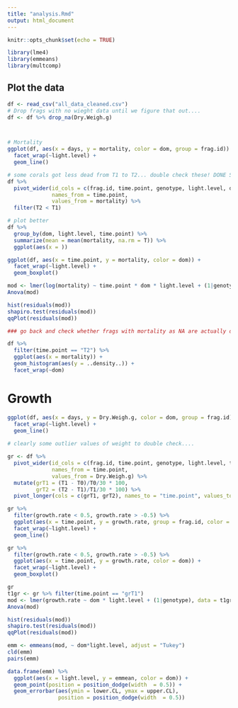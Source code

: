 ```yaml
---
title: "analysis.Rmd"
output: html_document
---
```


```r
knitr::opts_chunk$set(echo = TRUE)

library(lme4)
library(emmeans)
library(multcomp)
```

## Plot the data
```r
df <- read_csv("all_data_cleaned.csv")
# Drop frags with no wieght data until we figure that out....
df <- df %>% drop_na(Dry.Weigh.g)



# Mortality
ggplot(df, aes(x = days, y = mortality, color = dom, group = frag.id)) +
  facet_wrap(~light.level) + 
  geom_line()

# some corals got less dead from T1 to T2... double check these! DONE SM 1/28/22
df %>%
  pivot_wider(id_cols = c(frag.id, time.point, genotype, light.level, dom, color),
              names_from = time.point,
              values_from = mortality) %>%
  filter(T2 < T1)

# plot better
df %>%
  group_by(dom, light.level, time.point) %>%
  summarize(mean = mean(mortality, na.rm = T)) %>%
  ggplot(aes(x = ))

ggplot(df, aes(x = time.point, y = mortality, color = dom)) +
  facet_wrap(~light.level) + 
  geom_boxplot()

mod <- lmer(log(mortality) ~ time.point * dom * light.level + (1|genotype) + (1|tank), data = df)
Anova(mod)

hist(residuals(mod))
shapiro.test(residuals(mod))
qqPlot(residuals(mod))

### go back and check whether frags with mortality as NA are actually dead and should be 6... Done for T2 SM 1/28/22

df %>%
  filter(time.point == "T2") %>%
  ggplot(aes(x = mortality)) +
  geom_histogram(aes(y = ..density..)) +
  facet_wrap(~dom)
```

# Growth
```r

ggplot(df, aes(x = days, y = Dry.Weigh.g, color = dom, group = frag.id)) +
  facet_wrap(~light.level) + 
  geom_line()
  
# clearly some outlier values of weight to double check....

gr <- df %>%
  pivot_wider(id_cols = c(frag.id, time.point, genotype, light.level, tank, dom, color),
              names_from = time.point,
              values_from = Dry.Weigh.g) %>%
  mutate(grT1 = (T1 - T0)/T0/30 * 100,
         grT2 = (T2 - T1)/T1/30 * 100) %>%
  pivot_longer(cols = c(grT1, grT2), names_to = "time.point", values_to = "growth.rate")

gr %>%
  filter(growth.rate < 0.5, growth.rate > -0.5) %>%
  ggplot(aes(x = time.point, y = growth.rate, group = frag.id, color = dom)) +
  facet_wrap(~light.level) + 
  geom_line()

gr %>%
  filter(growth.rate < 0.5, growth.rate > -0.5) %>%
  ggplot(aes(x = time.point, y = growth.rate, color = dom)) +
  facet_wrap(~light.level) +
  geom_boxplot()

gr
t1gr <- gr %>% filter(time.point == "grT1")
mod <- lmer(growth.rate ~ dom * light.level + (1|genotype), data = t1gr)
Anova(mod)

hist(residuals(mod))
shapiro.test(residuals(mod))
qqPlot(residuals(mod))

emm <- emmeans(mod, ~ dom*light.level, adjust = "Tukey")
cld(emm)
pairs(emm)

data.frame(emm) %>%
  ggplot(aes(x = light.level, y = emmean, color = dom)) +
  geom_point(position = position_dodge(width  = 0.5)) +
  geom_errorbar(aes(ymin = lower.CL, ymax = upper.CL),
                position = position_dodge(width  = 0.5))
```


